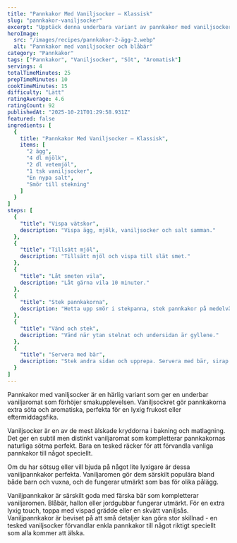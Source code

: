 ```yaml
---
title: "Pannkakor Med Vaniljsocker – Klassisk"
slug: "pannkakor-vaniljsocker"
excerpt: "Upptäck denna underbara variant av pannkakor med vaniljsocker som ger en härlig vaniljaromat. Perfekt för dig som älskar söta och aromatiska pannkakor."
heroImage:
  src: "/images/recipes/pannkakor-2-ägg-2.webp"
  alt: "Pannkakor med vaniljsocker och blåbär"
category: "Pannkakor"
tags: ["Pannkakor", "Vaniljsocker", "Söt", "Aromatisk"]
servings: 4
totalTimeMinutes: 25
prepTimeMinutes: 10
cookTimeMinutes: 15
difficulty: "Lätt"
ratingAverage: 4.6
ratingCount: 92
publishedAt: "2025-10-21T01:29:58.931Z"
featured: false
ingredients: [
  {
    title: "Pannkakor Med Vaniljsocker – Klassisk",
    items: [
      "2 ägg",
      "4 dl mjölk",
      "2 dl vetemjöl",
      "1 tsk vaniljsocker",
      "En nypa salt",
      "Smör till stekning"
    ]
  }
]
steps: [
  {
    "title": "Vispa vätskor",
    description: "Vispa ägg, mjölk, vaniljsocker och salt samman."
  },
  {
    "title": "Tillsätt mjöl",
    description: "Tillsätt mjöl och vispa till slät smet."
  },
  {
    "title": "Låt smeten vila",
    description: "Låt gärna vila 10 minuter."
  },
  {
    "title": "Stek pannkakorna",
    description: "Hetta upp smör i stekpanna, stek pannkakor på medelvärme."
  },
  {
    "title": "Vänd och stek",
    description: "Vänd när ytan stelnat och undersidan är gyllene."
  },
  {
    "title": "Servera med bär",
    description: "Stek andra sidan och upprepa. Servera med bär, sirap eller socker."
  }
]
---
```


Pannkakor med vaniljsocker är en härlig variant som ger en underbar vaniljaromat som förhöjer smakupplevelsen. Vaniljsockret gör pannkakorna extra söta och aromatiska, perfekta för en lyxig frukost eller eftermiddagsfika.

Vaniljsocker är en av de mest älskade kryddorna i bakning och matlagning. Det ger en subtil men distinkt vaniljaromat som kompletterar pannkakornas naturliga sötma perfekt. Bara en tesked räcker för att förvandla vanliga pannkakor till något speciellt.

Om du har sötsug eller vill bjuda på något lite lyxigare är dessa vaniljpannkakor perfekta. Vaniljaromen gör dem särskilt populära bland både barn och vuxna, och de fungerar utmärkt som bas för olika pålägg.

Vaniljpannkakor är särskilt goda med färska bär som kompletterar vaniljaromen. Blåbär, hallon eller jordgubbar fungerar utmärkt. För en extra lyxig touch, toppa med vispad grädde eller en skvätt vaniljsås. Vaniljpannkakor är beviset på att små detaljer kan göra stor skillnad - en tesked vaniljsocker förvandlar enkla pannkakor till något riktigt speciellt som alla kommer att älska.
